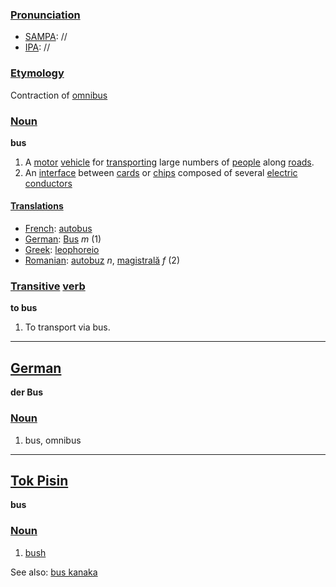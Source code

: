 ===[[Pronunciation]]===
*[[w:SAMPA|SAMPA]]: //
*[[w:IPA|IPA]]: //

===[[Etymology]]===
Contraction of [[omnibus]]

===[[Noun]]===
'''bus'''<br>

# A [[motor]] [[vehicle]] for [[transport]]ing large numbers of [[people]] along [[road]]s.
# An [[interface]] between [[card]]s or [[chip]]s composed of several [[electric]] [[conductor]]s

====[[Translation]]s====

*[[French]]: [[autobus]]
*[[German]]: [[Bus#German|Bus]] ''m'' (1)
*[[Greek]]: [[leophoreio]]
*[[Romanian]]: [[autobuz]] ''n'', [[magistrală]] ''f'' (2)

===[[Transitive]] [[verb]]===
'''to bus'''

# To transport via bus.

----
==[[German]]==

'''der Bus'''

===[[Noun]]===

# bus, omnibus

----
==[[Tok Pisin]]==

'''bus'''

===[[Noun]]===

# [[bush]]

See also: [[bus kanaka]]